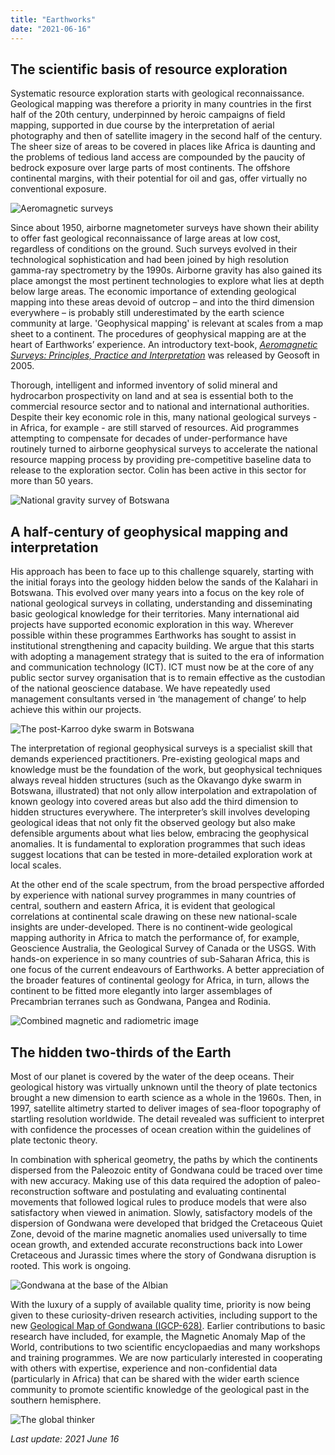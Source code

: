 ```yaml
---
title: "Earthworks"
date: "2021-06-16"
---
```


## The scientific basis of resource exploration

Systematic resource exploration starts with geological reconnaissance.
Geological mapping was therefore a priority in many countries in the first half
of the 20th century, underpinned by heroic campaigns of field mapping, supported
in due course by the interpretation of aerial photography and then of satellite
imagery in the second half of the century. The sheer size of areas to be covered
in places like Africa is daunting and the problems of tedious land access are
compounded by the paucity of bedrock exposure over large parts of most
continents.  The offshore continental margins, with their potential for oil and
gas, offer virtually no conventional exposure.

![Aeromagnetic surveys](./assets/earthworks/pic1.jpg)

Since about 1950, airborne magnetometer surveys have shown their ability to
offer fast geological reconnaissance of large areas at low cost, regardless of
conditions on the ground. Such surveys evolved in their technological
sophistication and had been joined by high resolution gamma-ray spectrometry by
the 1990s. Airborne gravity has also gained its place amongst the most pertinent
technologies to explore what lies at depth below large areas. The economic
importance of extending geological mapping into these areas devoid of outcrop –
and into the third dimension everywhere – is probably still underestimated by
the earth science community at large. 'Geophysical mapping' is relevant at scales
from a map sheet to a continent. The procedures of geophysical mapping are at
the heart of Earthworks’ experience. An introductory text-book, [*Aeromagnetic
Surveys: Principles, Practice and Interpretation*](https://www.reeves.nl/upload/Aeromagnetic_Survey_Reeves.pdf) was
released by Geosoft in 2005.

Thorough, intelligent and informed inventory of solid mineral and hydrocarbon
prospectivity on land and at sea is essential both to the commercial resource
sector and to national and international authorities. Despite their key economic
role in this, many national geological surveys - in Africa, for example - are
still starved of resources. Aid programmes attempting to compensate for decades
of under-performance have routinely turned to airborne geophysical surveys to
accelerate the national resource mapping process by providing pre-competitive
baseline data to release to the exploration sector. Colin has been active
in this sector for more than 50 years.

![National gravity survey of Botswana](./assets/earthworks/pic2.jpg)

## A half-century of geophysical mapping and interpretation

His approach has been to face up to this challenge squarely, starting with the
initial forays into the geology hidden below the sands of the Kalahari in
Botswana. This evolved over many years into a focus on the key role of national
geological surveys in collating, understanding and disseminating basic
geological knowledge for their territories.  Many international aid projects
have supported economic exploration in this way. Wherever possible within these
programmes Earthworks has sought to assist in institutional strengthening and
capacity building.  We argue that this starts with adopting a management
strategy that is suited to the era of information and communication technology
(ICT).  ICT must now be at the core of any public sector survey organisation
that is to remain effective as the custodian of the national geoscience
database. We have repeatedly used management consultants versed in ‘the
management of change’ to help achieve this within our projects.

![The post-Karroo dyke swarm in Botswana](http://www.reeves.nl/upload/pic3.jpg)

The interpretation of regional geophysical surveys is a specialist skill that
demands experienced practitioners. Pre-existing geological maps and knowledge
must be the foundation of the work, but geophysical techniques always reveal
hidden structures (such as the Okavango dyke swarm in Botswana, illustrated) that not only
allow interpolation and extrapolation of known geology into covered areas but
also add the third dimension to hidden structures everywhere. The interpreter’s
skill involves developing geological ideas that not only fit the observed
geology but also make defensible arguments about what lies below, embracing the geophysical anomalies. It is fundamental to exploration programmes that such
ideas suggest locations that can be tested in more-detailed exploration work at
local scales.

At the other end of the scale spectrum, from the broad perspective afforded by
experience with national survey programmes in many countries of central,
southern and eastern Africa, it is evident that geological correlations at
continental scale drawing on these new national-scale insights are
under-developed. There is no continent-wide geological mapping authority in
Africa to match the performance of, for example, Geoscience Australia, the
Geological Survey of Canada or the USGS. With hands-on experience in so many
countries of sub-Saharan Africa, this is one focus of the current endeavours of
Earthworks. A better appreciation of the broader features of continental geology
for Africa, in turn, allows the continent to be fitted more elegantly into
larger assemblages of Precambrian terranes such as Gondwana, Pangea and Rodinia.

![Combined magnetic and radiometric image](./assets/earthworks/pic4.jpg)

## The hidden two-thirds of the Earth

Most of our planet is covered by the water of the deep oceans. Their geological
history was virtually unknown until the theory of plate tectonics brought a new
dimension to earth science as a whole in the 1960s. Then, in 1997, satellite altimetry
started to deliver images of sea-floor topography of startling resolution
worldwide. The detail revealed was sufficient to interpret with confidence the
processes of ocean creation within the guidelines of plate tectonic theory.

In combination with spherical geometry, the paths by which the continents
dispersed from the Paleozoic entity of Gondwana could be traced over time with new
accuracy. Making use of this data required the adoption of
paleo-reconstruction software and postulating and evaluating continental
movements that followed logical rules to produce models that were also
satisfactory when viewed in animation.  Slowly, satisfactory models of the
dispersion of Gondwana were developed that bridged the Cretaceous Quiet Zone,
devoid of the marine magnetic anomalies used universally to time ocean growth,
and extended accurate reconstructions back into Lower Cretaceous and
Jurassic times where the story of Gondwana disruption is rooted. This work is ongoing.

![Gondwana at the base of the Albian](./assets/earthworks/pic5.jpg)

With the luxury of a supply of available quality time, priority is now being
given to these curiosity-driven research activities, including support to the new [Geological Map
of Gondwana (IGCP-628)](http://www.gondwana.geologia.ufrj.br/en). Earlier contributions to basic research have included,
for example, the Magnetic Anomaly Map of the World, contributions to two
scientific encyclopaedias and many workshops and training programmes. We are
now particularly interested in cooperating with others with expertise,
experience and non-confidential data (particularly in Africa) that can be
shared with the wider earth science community to promote scientific
knowledge of the geological past in the southern hemisphere.
 
![The global thinker](./assets/earthworks/pic6.jpg)

*Last update: 2021 June 16*
